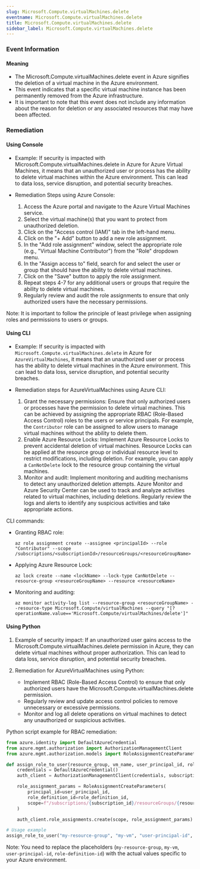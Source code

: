 ```yaml
--- 
slug: Microsoft.Compute.virtualMachines.delete
eventname: Microsoft.Compute.virtualMachines.delete
title: Microsoft.Compute.virtualMachines.delete
sidebar_label: Microsoft.Compute.virtualMachines.delete
---
```

                       
### Event Information

#### Meaning

- The Microsoft.Compute.virtualMachines.delete event in Azure signifies the deletion of a virtual machine in the Azure environment.
- This event indicates that a specific virtual machine instance has been permanently removed from the Azure infrastructure.
- It is important to note that this event does not include any information about the reason for deletion or any associated resources that may have been affected.

### Remediation

#### Using Console

- Example: If security is impacted with Microsoft.Compute.virtualMachines.delete in Azure for Azure Virtual Machines, it means that an unauthorized user or process has the ability to delete virtual machines within the Azure environment. This can lead to data loss, service disruption, and potential security breaches.

- Remediation Steps using Azure Console:
  1. Access the Azure portal and navigate to the Azure Virtual Machines service.
  2. Select the virtual machine(s) that you want to protect from unauthorized deletion.
  3. Click on the "Access control (IAM)" tab in the left-hand menu.
  4. Click on the "+ Add" button to add a new role assignment.
  5. In the "Add role assignment" window, select the appropriate role (e.g., "Virtual Machine Contributor") from the "Role" dropdown menu.
  6. In the "Assign access to" field, search for and select the user or group that should have the ability to delete virtual machines.
  7. Click on the "Save" button to apply the role assignment.
  8. Repeat steps 4-7 for any additional users or groups that require the ability to delete virtual machines.
  9. Regularly review and audit the role assignments to ensure that only authorized users have the necessary permissions.

Note: It is important to follow the principle of least privilege when assigning roles and permissions to users or groups.

#### Using CLI

- Example: If security is impacted with `Microsoft.Compute.virtualMachines.delete` in Azure for `AzureVirtualMachines`, it means that an unauthorized user or process has the ability to delete virtual machines in the Azure environment. This can lead to data loss, service disruption, and potential security breaches.

- Remediation steps for AzureVirtualMachines using Azure CLI:
  1. Grant the necessary permissions: Ensure that only authorized users or processes have the permission to delete virtual machines. This can be achieved by assigning the appropriate RBAC (Role-Based Access Control) roles to the users or service principals. For example, the `Contributor` role can be assigned to allow users to manage virtual machines without the ability to delete them.
  2. Enable Azure Resource Locks: Implement Azure Resource Locks to prevent accidental deletion of virtual machines. Resource Locks can be applied at the resource group or individual resource level to restrict modifications, including deletion. For example, you can apply a `CanNotDelete` lock to the resource group containing the virtual machines.
  3. Monitor and audit: Implement monitoring and auditing mechanisms to detect any unauthorized deletion attempts. Azure Monitor and Azure Security Center can be used to track and analyze activities related to virtual machines, including deletions. Regularly review the logs and alerts to identify any suspicious activities and take appropriate actions.

CLI commands:
- Granting RBAC role:
  ```
  az role assignment create --assignee <principalId> --role "Contributor" --scope /subscriptions/<subscriptionId>/resourceGroups/<resourceGroupName>
  ```

- Applying Azure Resource Lock:
  ```
  az lock create --name <lockName> --lock-type CanNotDelete --resource-group <resourceGroupName> --resource <resourceName>
  ```

- Monitoring and auditing:
  ```
  az monitor activity-log list --resource-group <resourceGroupName> --resource-type Microsoft.Compute/virtualMachines --query "[?operationName.value=='Microsoft.Compute/virtualMachines/delete']"
  ```

#### Using Python

1. Example of security impact: If an unauthorized user gains access to the Microsoft.Compute.virtualMachines.delete permission in Azure, they can delete virtual machines without proper authorization. This can lead to data loss, service disruption, and potential security breaches.

2. Remediation for AzureVirtualMachines using Python:
   - Implement RBAC (Role-Based Access Control) to ensure that only authorized users have the Microsoft.Compute.virtualMachines.delete permission.
   - Regularly review and update access control policies to remove unnecessary or excessive permissions.
   - Monitor and log all delete operations on virtual machines to detect any unauthorized or suspicious activities.

Python script example for RBAC remediation:
```python
from azure.identity import DefaultAzureCredential
from azure.mgmt.authorization import AuthorizationManagementClient
from azure.mgmt.authorization.models import RoleAssignmentCreateParameters

def assign_role_to_user(resource_group, vm_name, user_principal_id, role_definition_id):
    credentials = DefaultAzureCredential()
    auth_client = AuthorizationManagementClient(credentials, subscription_id)

    role_assignment_params = RoleAssignmentCreateParameters(
        principal_id=user_principal_id,
        role_definition_id=role_definition_id,
        scope=f"/subscriptions/{subscription_id}/resourceGroups/{resource_group}/providers/Microsoft.Compute/virtualMachines/{vm_name}"
    )

    auth_client.role_assignments.create(scope, role_assignment_params)

# Usage example
assign_role_to_user("my-resource-group", "my-vm", "user-principal-id", "role-definition-id")
```

Note: You need to replace the placeholders (`my-resource-group`, `my-vm`, `user-principal-id`, `role-definition-id`) with the actual values specific to your Azure environment.


 